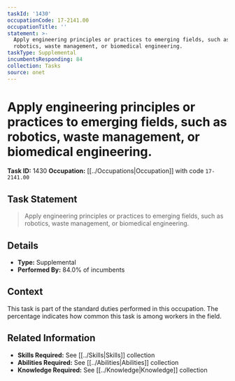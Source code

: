 ```yaml
---
taskId: '1430'
occupationCode: 17-2141.00
occupationTitle: ''
statement: >-
  Apply engineering principles or practices to emerging fields, such as
  robotics, waste management, or biomedical engineering.
taskType: Supplemental
incumbentsResponding: 84
collection: Tasks
source: onet
---
```

# Apply engineering principles or practices to emerging fields, such as robotics, waste management, or biomedical engineering.

**Task ID:** 1430
**Occupation:** [[../Occupations|Occupation]] with code `17-2141.00`

## Task Statement

> Apply engineering principles or practices to emerging fields, such as robotics, waste management, or biomedical engineering.

## Details

- **Type:** Supplemental
- **Performed By:** 84.0% of incumbents

## Context

This task is part of the standard duties performed in this occupation. The percentage indicates how common this task is among workers in the field.

## Related Information

- **Skills Required:** See [[../Skills|Skills]] collection
- **Abilities Required:** See [[../Abilities|Abilities]] collection
- **Knowledge Required:** See [[../Knowledge|Knowledge]] collection

